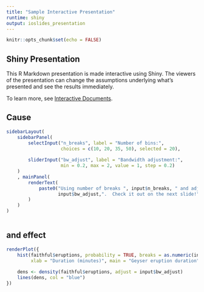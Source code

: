 ```yaml
---
title: "Sample Interactive Presentation"
runtime: shiny
output: ioslides_presentation
---
```


```r
knitr::opts_chunk$set(echo = FALSE)
```

## Shiny Presentation

This R Markdown presentation is made interactive using Shiny. The viewers of the presentation can change the assumptions underlying what's presented and see the results immediately. 

To learn more, see [Interactive Documents](http://rmarkdown.rstudio.com/authoring_shiny.html).

## Cause

```r

sidebarLayout(
    sidebarPanel(
        selectInput("n_breaks", label = "Number of bins:",
                    choices = c(10, 20, 35, 50), selected = 20),
        
        sliderInput("bw_adjust", label = "Bandwidth adjustment:",
                    min = 0.2, max = 2, value = 1, step = 0.2)
    )
    , mainPanel(
        renderText(
            paste0("Using number of breaks ", input$n_breaks, " and adjustment of ",
                   input$bw_adjust,".  Check it out on the next slide!")
        )
    )
)



```


## and effect

```r

renderPlot({
    hist(faithful$eruptions, probability = TRUE, breaks = as.numeric(input$n_breaks),
         xlab = "Duration (minutes)", main = "Geyser eruption duration")
    
    dens <- density(faithful$eruptions, adjust = input$bw_adjust)
    lines(dens, col = "blue")
})

```


